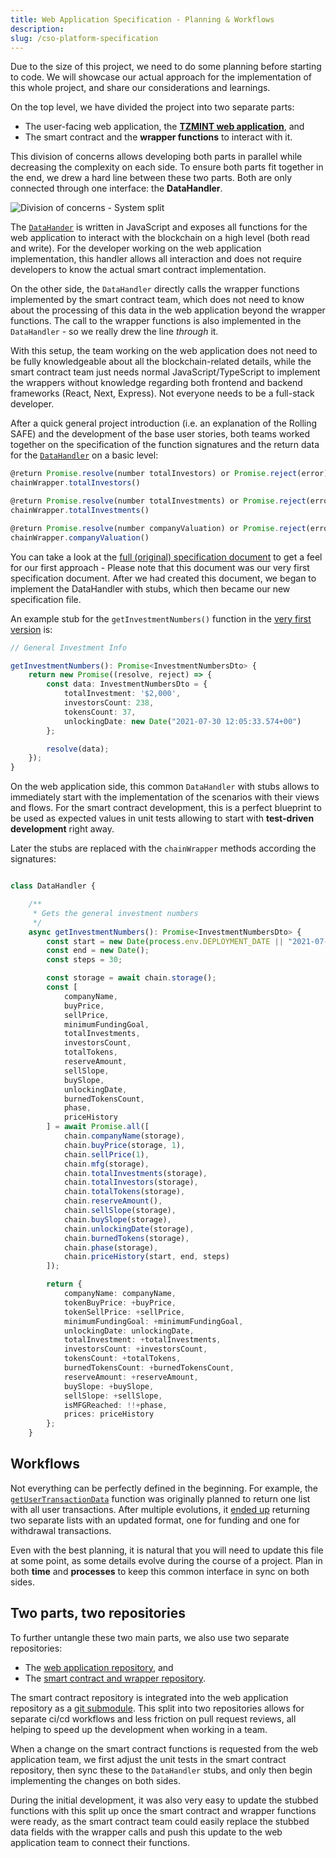```yaml
---
title: Web Application Specification - Planning & Workflows
description: 
slug: /cso-platform-specification
---
```



Due to the size of this project, we need to do some planning before starting to code. We will showcase our actual approach for the implementation of this whole project, and share our considerations and learnings.

On the top level, we have divided the project into two separate parts:

* The user-facing web application, the **[TZMINT web application](https://tzmint.b9lab.com/)**, and
* The smart contract and the **wrapper functions** to interact with it.

This division of concerns allows developing both parts in parallel while decreasing the complexity on each side. To ensure both parts fit together in the end, we drew a hard line between these two parts. Both are only connected through one interface: the **DataHandler**.

![Division of concerns - System split](./images/system-split-l.png)

The [`DataHander`](https://github.com/b9lab/tezos-cso-project/blob/master/src/services/DataHandler.ts) is written in JavaScript and exposes all functions for the web application to interact with the blockchain on a high level (both read and write). For the developer working on the web application implementation, this handler allows all interaction and does not require developers to know the actual smart contract implementation.

On the other side, the `DataHandler` directly calls the wrapper functions implemented by the smart contract team, which does not need to know about the processing of this data in the web application beyond the wrapper functions. The call to the wrapper functions is also implemented in the `DataHandler` - so we really drew the line _through_ it.

With this setup, the team working on the web application does not need to be fully knowledgeable about all the blockchain-related details, while the smart contract team just needs normal JavaScript/TypeScript to implement the wrappers without knowledge regarding both frontend and backend frameworks (React, Next, Express). Not everyone needs to be a full-stack developer.

After a quick general project introduction (i.e. an explanation of the Rolling SAFE) and the development of the base user stories, both teams worked together on the specification of the function signatures and the return data for the [`DataHandler`](https://github.com/b9lab/tezos-cso-project/blob/master/src/services/DataHandler.ts) on a basic level:

```javascript
@return Promise.resolve(number totalInvestors) or Promise.reject(error)
chainWrapper.totalInvestors()

@return Promise.resolve(number totalInvestments) or Promise.reject(error)
chainWrapper.totalInvestments()

@return Promise.resolve(number companyValuation) or Promise.reject(error)
chainWrapper.companyValuation()
```

You can take a look at the [full (original) specification document](https://docs.google.com/document/d/1_7sPfupI5JVjYDt1_PoFcq1q-QQoLq1SNBt3kfY2M4U) to get a feel for our first approach - Please note that this document was our very first specification document. After we had created this document, we began to implement the DataHandler with stubs, which then became our new specification file.

An example stub for the `getInvestmentNumbers()` function in the [very first version](https://github.com/b9lab/tezos-cso-project/blob/72ce67a34d8aa99e38895595033900e00d4f7b70/src/services/DataHandler.ts#L46) is:

```typescript
// General Investment Info

getInvestmentNumbers(): Promise<InvestmentNumbersDto> {
    return new Promise((resolve, reject) => {
        const data: InvestmentNumbersDto = {
            totalInvestment: '$2,000',
            investorsCount: 238,
            tokensCount: 37,
            unlockingDate: new Date("2021-07-30 12:05:33.574+00")
        };

        resolve(data);
    });
}

```

On the web application side, this common `DataHandler` with stubs allows to immediately start with the implementation of the scenarios with their views and flows. For the smart contract development, this is a perfect blueprint to be used as expected values in unit tests allowing to start with **test-driven development** right away.

Later the stubs are replaced with the `chainWrapper` methods according the signatures:

```typescript

class DataHandler {

    /**
     * Gets the general investment numbers
     */
    async getInvestmentNumbers(): Promise<InvestmentNumbersDto> {
        const start = new Date(process.env.DEPLOYMENT_DATE || "2021-07-21T14:02:43Z");
        const end = new Date();
        const steps = 30;

        const storage = await chain.storage();
        const [
            companyName, 
            buyPrice, 
            sellPrice, 
            minimumFundingGoal, 
            totalInvestments, 
            investorsCount, 
            totalTokens, 
            reserveAmount, 
            sellSlope,
            buySlope, 
            unlockingDate,
            burnedTokensCount,
            phase,
            priceHistory
        ] = await Promise.all([
            chain.companyName(storage), 
            chain.buyPrice(storage, 1),
            chain.sellPrice(1),
            chain.mfg(storage),
            chain.totalInvestments(storage),
            chain.totalInvestors(storage),
            chain.totalTokens(storage),
            chain.reserveAmount(),
            chain.sellSlope(storage),
            chain.buySlope(storage),
            chain.unlockingDate(storage),
            chain.burnedTokens(storage),
            chain.phase(storage),
            chain.priceHistory(start, end, steps)
        ]);

        return {
            companyName: companyName,
            tokenBuyPrice: +buyPrice,
            tokenSellPrice: +sellPrice,
            minimumFundingGoal: +minimumFundingGoal,
            unlockingDate: unlockingDate,
            totalInvestment: +totalInvestments,
            investorsCount: +investorsCount,
            tokensCount: +totalTokens,
            burnedTokensCount: +burnedTokensCount,
            reserveAmount: +reserveAmount,
            buySlope: +buySlope,
            sellSlope: +sellSlope,
            isMFGReached: !!+phase,
            prices: priceHistory
        };
    }
```

## Workflows

Not everything can be perfectly defined in the beginning. For example, the [`getUserTransactionData`](https://github.com/b9lab/tezos-cso-project/blob/72ce67a34d8aa99e38895595033900e00d4f7b70/src/services/DataHandler.ts#L129) function was originally planned to return one list with all user transactions. After multiple evolutions, it [ended up](https://github.com/b9lab/tezos-cso-project/blob/main/src/services/DataHandler.ts#L356) returning two separate lists with an updated format, one for funding and one for withdrawal transactions.

<HighlightBox type="tip">

Even with the best planning, it is natural that you will need to update this file at some point, as some details evolve during the course of a project. Plan in both **time** and **processes** to keep this common interface in sync on both sides.

</HighlightBox>

## Two parts, two repositories

To further untangle these two main parts, we also use two separate repositories:

* The [web application repository](https://github.com/b9lab/tezos-cso-project), and
* The [smart contract and wrapper repository](https://github.com/b9lab/tezos-app-project).

The smart contract repository is integrated into the web application repository as a [git submodule](https://git-scm.com/book/en/v2/Git-Tools-Submodules). This split into two repositories allows for separate ci/cd workflows and less friction on pull request reviews, all helping to speed up the development when working in a team.

When a change on the smart contract functions is requested from the web application team, we first adjust the unit tests in the smart contract repository, then sync these to the `DataHandler` stubs, and only then begin implementing the changes on both sides.

During the initial development, it was also very easy to update the stubbed functions with this split up once the smart contract and wrapper functions were ready, as the smart contract team could easily replace the stubbed data fields with the wrapper calls and push this update to the web application team to connect their functions.
